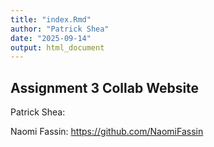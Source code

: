 ```yaml
---
title: "index.Rmd"
author: "Patrick Shea"
date: "2025-09-14"
output: html_document
---
```


## **Assignment 3 Collab Website**

Patrick Shea:

Naomi Fassin: <https://github.com/NaomiFassin>

